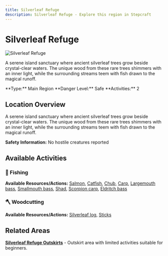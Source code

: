 ```yaml
---
title: Silverleaf Refuge
description: Silverleaf Refuge - Explore this region in Stepcraft
---
```


# Silverleaf Refuge

<div className="flex items-start gap-6 mb-8">
  <div className="flex-shrink-0">
    <img src="/assets/locations/silverleaf_refuge.png" alt="Silverleaf Refuge" className="w-32 h-32 border rounded-lg object-cover" />
  </div>
  <div className="flex-1">
    <div className="space-y-3">
      <p className="text-lg text-muted-foreground">A serene island sanctuary where ancient silverleaf trees grow beside crystal-clear waters. The unique wood from these rare trees shimmers with an inner light, while the surrounding streams teem with fish drawn to the magical runoff.</p>
      <div className="flex flex-wrap gap-4 text-sm">
        <span className="px-3 py-1 bg-blue-100 dark:bg-blue-900 rounded-md">
          **Type:** Main Region
        </span>
        <span className="px-3 py-1 bg-green-100 dark:bg-green-900 rounded-md">
          **Danger Level:** Safe
        </span>
        <span className="px-3 py-1 bg-purple-100 dark:bg-purple-900 rounded-md">
          **Activities:** 2
        </span>
      </div>
    </div>
  </div>
</div>

## Location Overview

A serene island sanctuary where ancient silverleaf trees grow beside crystal-clear waters. The unique wood from these rare trees shimmers with an inner light, while the surrounding streams teem with fish drawn to the magical runoff.

**Safety Information:** No hostile creatures reported



## Available Activities


### 🎣 Fishing

**Available Resources/Actions:** [Salmon](/docs/resources/individual/salmon), [Catfish](/docs/resources/individual/catfish), [Chub](/docs/resources/individual/chub), [Carp](/docs/resources/individual/carp), [Largemouth bass](/docs/resources/individual/largemouth_bass), [Smallmouth bass](/docs/resources/individual/smallmouth_bass), [Shad](/docs/resources/individual/shad), [Scorpion carp](/docs/resources/individual/scorpion_carp), [Eldritch bass](/docs/resources/individual/eldritch_bass)



### 🪓 Woodcutting

**Available Resources/Actions:** [Silverleaf log](/docs/resources/individual/silverleaf_log), [Sticks](/docs/resources/individual/sticks)



## Related Areas

**[Silverleaf Refuge Outskirts](/docs/map/individual/silverleaf_refuge_outskirts)** - Outskirt area with limited activities suitable for beginners.
